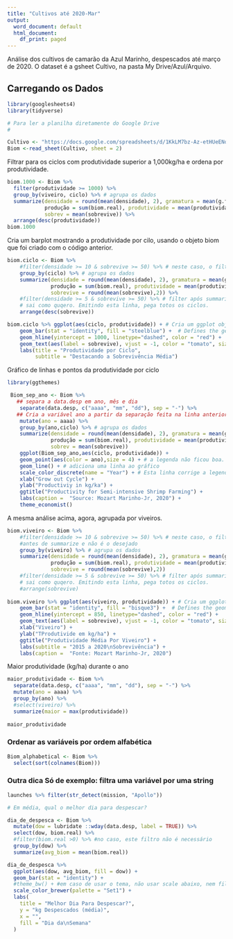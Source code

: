 ---
title: "Cultivos até 2020-Mar"
output:
  word_document: default
  html_document:
    df_print: paged
---

Análise dos cultivos de camarão da Azul Marinho, despescados até março de 2020. O dataset é a gsheet Cultivo, na pasta My Drive/Azul/Arquivo.

## Carregando os Dados

```{r}
library(googlesheets4)
library(tidyverse)

# Para ler a planilha diretamente do Google Drive
# 

Cultivo <- "https://docs.google.com/spreadsheets/d/1KkLM7bz-Az-etHUeENou-BjX4mDUfJCccwcCIo0k0CU/edit#gid=898648209"
Biom <-read_sheet(Cultivo, sheet = 2)

```

Filtrar para os ciclos com produtividade superior a 1,000kg/ha e ordena por produtividade.

```{r}
biom.1000 <- Biom %>% 
  filter(produtividade >= 1000) %>%
  group_by(viveiro, ciclo) %>% # agrupa os dados 
  summarize(densidade = round(mean(densidade), 2), gramatura = mean(g.final), 
            produção = sum(biom.real), produtividade = mean(produtividade), 
            sobrev = mean(sobrevive)) %>%
  arrange(desc(produtividade))
biom.1000
```

Cria um barplot mostrando a produtividade por cilo, usando o objeto biom que foi criado com o código anterior.

```{r}
biom.ciclo <- Biom %>% 
    #filter(densidade >= 10 & sobrevive >= 50) %>% # neste caso, o filtro opera antes de summarize e não é o desejado
    group_by(ciclo) %>% # agrupa os dados 
    summarize(densidade = round(mean(densidade), 2), gramatura = mean(g.final), 
              produção = sum(biom.real), produtividade = mean(produtividade), 
              sobrevive = round(mean(sobrevive),2)) %>%
    #filter(densidade >= 5 & sobrevive >= 50) %>% # filter após summarize,
    # sai como quqero. Emitindo esta linha, pega totos os ciclos.
    arrange(desc(sobrevive))

biom.ciclo %>% ggplot(aes(ciclo, produtividade)) + # Cria um ggplot object
    geom_bar(stat = "identity", fill = "steelblue") +  # Defines the geometry
    geom_hline(yintercept = 1000, linetype="dashed", color = "red") +  
    geom_text(aes(label = sobrevive), vjust = -1, color = "tomato", size = 4) +
    labs(title = "Produtividade por Ciclo",
         subtitle = "Destacando a Sobrevivência Média")


```

Gráfico de linhas e pontos da produtividade por ciclo

```{r}
library(ggthemes)

 Biom_sep_ano <- Biom %>%
   ## separa a data.desp em ano, mês e dia
    separate(data.desp, c("aaaa", "mm", "dd"), sep = "-") %>%
   ## Cria a variável ano a partir da separação feita na linha anterior
    mutate(ano = aaaa) %>%
    group_by(ano,ciclo) %>% # agrupa os dados 
    summarize(densidade = round(mean(densidade), 2), gramatura = mean(g.final), 
              produção = sum(biom.real), produtividade = mean(produtividade),
              sobrev = mean(sobrevive))
    ggplot(Biom_sep_ano,aes(ciclo, produtividade)) +
    geom_point(aes(color = ano),size = 4) + # a legenda não ficou boa.
    geom_line() + # adiciona uma linha ao gráfico
    scale_color_discrete(name = "Year") + # Esta linha corrige a legenda.
    xlab("Grow out Cycle") + 
    ylab("Productiviy in kg/ka") +
    ggtitle("Productivity for Semi-intensive Shrimp Farming") +
    labs(caption =  "Source: Mozart Marinho-Jr, 2020") +
    theme_economist()
```

A mesma análise acima, agora, agrupada por viveiros.

```{r}
biom.viveiro <- Biom %>% 
    #filter(densidade >= 10 & sobrevive >= 50) %>% # neste caso, o filtro opera
    #antes de summarize e não é o desejado
    group_by(viveiro) %>% # agrupa os dados 
    summarize(densidade = round(mean(densidade), 2), gramatura = mean(g.final), 
              produção = sum(biom.real), produtividade = mean(produtividade), 
              sobrevive = round(mean(sobrevive),2))
    #filter(densidade >= 5 & sobrevive >= 50) %>% # filter após summarize,
    # sai como quqero. Emitindo esta linha, pega totos os ciclos.
    #arrange(sobrevive)
    
biom.viveiro %>% ggplot(aes(viveiro, produtividade)) + # Cria um ggplot object
    geom_bar(stat = "identity", fill = "bisque3") +  # Defines the geometry
    geom_hline(yintercept = 850, linetype="dashed", color = "red") +  
    geom_text(aes(label = sobrevive), vjust = -1, color = "tomato", size = 4)+
    xlab("Viveiro") + 
    ylab("TProdutivide em kg/ha") +
    ggtitle("Produtividade Média Por Viveiro") +
    labs(subtitle = "2015 a 2020\nSobrevivência") +
    labs(caption =  "Fonte: Mozart Marinho-Jr, 2020")
```

Maior produtividade (kg/ha) durante o ano 

```{r}
maior_produtividade <- Biom %>%
  separate(data.desp, c("aaaa", "mm", "dd"), sep = "-") %>%
  mutate(ano = aaaa) %>%
  group_by(ano) %>%
  #select(viveiro) %>%
  summarize(maior = max(produtividade))
  
maior_produtividade
```

### Ordenar as variáveis por ordem alfabética

```{r}
Biom_alphabetical <- Biom %>%
  select(sort(colnames(Biom)))
```

### Outra dica Só de exemplo: filtra uma variável por uma string

```{r}
launches %>% filter(str_detect(mission, "Apollo"))
```


```{r}
# Em média, qual o melhor dia para despescar? 

dia_de_despesca <- Biom %>%
  mutate(dow = lubridate ::wday(data.desp, label = TRUE)) %>%
  select(dow, biom.real) %>%
  #filter(biom.real >0) %>% #no caso, este filtro não é necessário
  group_by(dow) %>%
  summarize(avg_biom = mean(biom.real))

dia_de_despesca %>%
  ggplot(aes(dow, avg_biom, fill = dow)) +
  geom_bar(stat = "identity") +
  #theme_bw() + #em caso de usar o tema, não usar scale abaixo, nem fill.
  scale_color_brewer(palette = "Set1") +
  labs(
    title = "Melhor Dia Para Despescar?",
    y = "kg Despescados (média)",
    x = "",
    fill = "Dia da\nSemana"
  )

```



